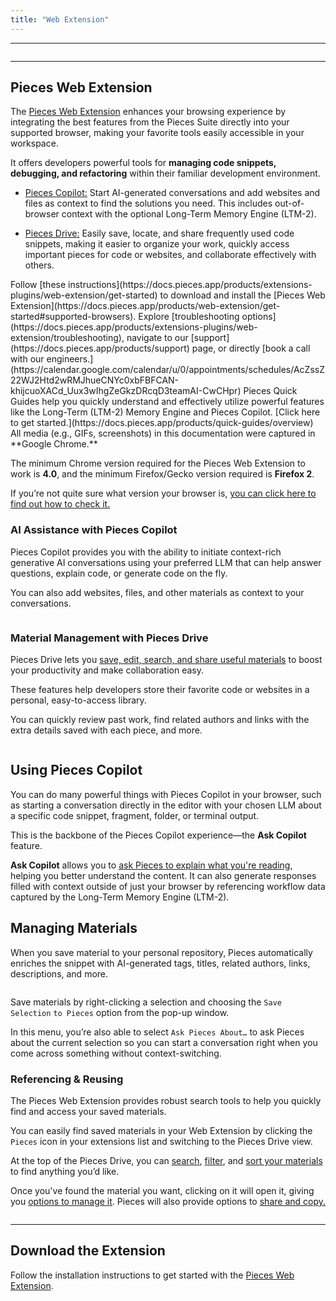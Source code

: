 ```yaml
---
title: "Web Extension"
---
```


***

<Image src="https://storage.googleapis.com/hashnode_product_documentation_assets/web_extension/_MAIN/og_image%20(2).png" alt="" align="center" fullwidth="true" />

***

## Pieces Web Extension

The [Pieces Web Extension](https://docs.pieces.app/products/web-extension/get-started#supported-browsers) enhances your browsing experience by integrating the best features from the Pieces Suite directly into your supported browser, making your favorite tools easily accessible in your workspace.

It offers developers powerful tools for **managing code snippets, debugging, and refactoring** within their familiar development environment.

* [Pieces Copilot:](https://docs.pieces.app/products/extensions-plugins/web-extension/copilot) Start AI-generated conversations and add websites and files as context to find the solutions you need. This includes out-of-browser context with the optional Long-Term Memory Engine (LTM-2).

- [Pieces Drive:](https://docs.pieces.app/products/extensions-plugins/web-extension/drive) Easily save, locate, and share frequently used code snippets, making it easier to organize your work, quickly access important pieces for code or websites, and collaborate effectively with others.

<CardGroup cols={2}>
  <Card title="Getting Started" image="https://cdn.hashnode.com/res/hashnode/image/upload/v1744645742426/b759dab7-243e-4cb7-b926-3a6643e43d07.webp">
    Follow [these instructions](https://docs.pieces.app/products/extensions-plugins/web-extension/get-started) to download and install the [Pieces Web Extension](https://docs.pieces.app/products/web-extension/get-started#supported-browsers).
  </Card>

  <Card title="Support" image="https://cdn.hashnode.com/res/hashnode/image/upload/v1744645758570/a0088c44-3f84-4a1f-bc99-6b1665802750.webp">
    Explore [troubleshooting options](https://docs.pieces.app/products/extensions-plugins/web-extension/troubleshooting), navigate to our [support](https://docs.pieces.app/products/support) page, or directly [book a call with our engineers.](https://calendar.google.com/calendar/u/0/appointments/schedules/AcZssZ22WJ2Htd2wRMJhueCNYc0xbFBFCAN-khijcuoXACd_Uux3wIhgZeGkzDRcqD3teamAI-CwCHpr)
  </Card>
</CardGroup>

<Card title="Learn More with Quick Guides">
  Pieces Quick Guides help you quickly understand and effectively utilize powerful features like the Long-Term (LTM-2) Memory Engine and Pieces Copilot. [Click here to get started.](https://docs.pieces.app/products/quick-guides/overview)
</Card>

<Callout type="tip">
  All media (e.g., GIFs, screenshots) in this documentation were captured in **Google Chrome.**
</Callout>

The minimum Chrome version required for the Pieces Web Extension to work is **4.0**, and the minimum Firefox/Gecko version required is **Firefox 2**.

If you’re not quite sure what version your browser is, [you can click here to find out how to check it.](https://docs.pieces.app/products/web-extension/configuration#checking-your-browser-version)

### AI Assistance with Pieces Copilot

Pieces Copilot provides you with the ability to initiate context-rich generative AI conversations using your preferred LLM that can help answer questions, explain code, or generate code on the fly.

You can also add websites, files, and other materials as context to your conversations.

<Image src="https://storage.googleapis.com/hashnode_product_documentation_assets/web_extension/_MAIN/right_click_hover_save.png" alt="" align="center" fullwidth="true" />

### Material Management with Pieces Drive

Pieces Drive lets you [save, edit, search, and share useful materials](https://docs.pieces.app/products/web-extension/drive) to boost your productivity and make collaboration easy.

These features help developers store their favorite code or websites in a personal, easy-to-access library.

You can quickly review past work, find related authors and links with the extra details saved with each piece, and more.

<Image src="https://storage.googleapis.com/hashnode_product_documentation_assets/web_extension/_MAIN/right_click_saved_snippet.png" alt="" align="center" fullwidth="true" />

## Using Pieces Copilot

You can do many powerful things with Pieces Copilot in your browser, such as starting a conversation directly in the editor with your chosen LLM about a specific code snippet, fragment, folder, or terminal output.

This is the backbone of the Pieces Copilot experience—the **Ask Copilot** feature.

**Ask Copilot** allows you to [ask Pieces to explain what you're reading](https://docs.pieces.app/products/web-extension/copilot/chat#generative-ai-conversations), helping you better understand the content. It can also generate responses filled with context outside of just your browser by referencing workflow data captured by the Long-Term Memory Engine (LTM-2).

## Managing Materials

When you save material to your personal repository, Pieces automatically enriches the snippet with AI-generated tags, titles, related authors, links, descriptions, and more.

<Image src="https://storage.googleapis.com/hashnode_product_documentation_assets/web_extension/_MAIN/hover_over_ask_pieces.png" alt="" align="center" fullwidth="true" />

Save materials by right-clicking a selection and choosing the `Save Selection` `to Pieces` option from the pop-up window.

In this menu, you’re also able to select `Ask Pieces About…` to ask Pieces about the current selection so you can start a conversation right when you come across something without context-switching.

### **Referencing & Reusing**

The Pieces Web Extension provides robust search tools to help you quickly find and access your saved materials.

You can easily find saved materials in your Web Extension by clicking the `Pieces` icon in your extensions list and switching to the Pieces Drive view.

At the top of the Pieces Drive, you can [search](https://docs.pieces.app/products/web-extension/drive/search-reuse#finding-saved-materials), [filter](https://docs.pieces.app/products/web-extension/drive/search-reuse#filtering-snippets), and [sort your materials](https://docs.pieces.app/products/web-extension/drive/search-reuse#sorting-snippets) to find anything you’d like.

Once you've found the material you want, clicking on it will open it, giving you [options to manage it](https://docs.pieces.app/products/web-extension/drive/edit-update). Pieces will also provide options to [share and copy.](https://docs.pieces.app/products/web-extension/drive/sharing)

<Image src="https://storage.googleapis.com/hashnode_product_documentation_assets/web_extension/_MAIN/editing_snippet_demo.gif" alt="" align="center" fullwidth="true" />

***

## Download the Extension

Follow the installation instructions to get started with the [Pieces Web Extension](https://docs.pieces.app/products/web-extension/get-started#supported-browsers).
